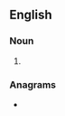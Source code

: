 ==English==

===Noun===
{{head|en|noun plural form}}

# {{plural of|alevin|lang=en}}

===Anagrams===
* {{anagrams|en|Lavines|inslave|valines}}